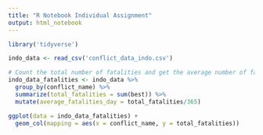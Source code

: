 ```yaml
---
title: "R Notebook Individual Assignment"
output: html_notebook
---
```


```r
library('tidyverse')
```

```r
indo_data <- read_csv('conflict_data_indo.csv')
```

```r
# Count the total number of fatalities and get the average number of fatalities per day 
indo_data_fatalities <- indo_data %>%
  group_by(conflict_name) %>%
  summarize(total_fatalities = sum(best)) %>%
  mutate(average_fatalities_day = total_fatalities/365)
```


```r
ggplot(data = indo_data_fatalities) +
  geom_col(mapping = aes(x = conflict_name, y = total_fatalities))
```




